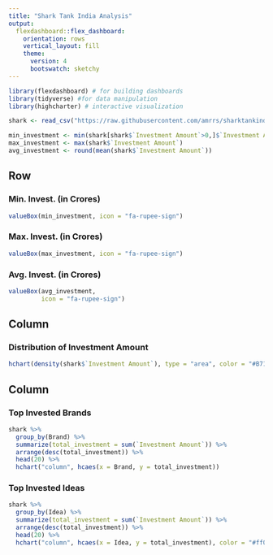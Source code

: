 ```yaml
---
title: "Shark Tank India Analysis"
output: 
  flexdashboard::flex_dashboard:
    orientation: rows
    vertical_layout: fill
    theme: 
      version: 4
      bootswatch: sketchy
---
```


```r
library(flexdashboard) # for building dashboards
library(tidyverse) #for data manipulation
library(highcharter) # interactive visualization
```

```r
shark <- read_csv("https://raw.githubusercontent.com/amrrs/sharktankindia-analysis/main/ShartankIndiaAllPitches.csv")
```

```r
min_investment <- min(shark[shark$`Investment Amount`>0,]$`Investment Amount`)
max_investment <- max(shark$`Investment Amount`)
avg_investment <- round(mean(shark$`Investment Amount`))
```


Row
-----------------------------------------------------------------------

### Min. Invest. (in Crores)

```r
valueBox(min_investment, icon = "fa-rupee-sign")
```

### Max. Invest. (in Crores)

```r
valueBox(max_investment, icon = "fa-rupee-sign")
```

### Avg. Invest. (in Crores)

```r
valueBox(avg_investment, 
         icon = "fa-rupee-sign")
```


Column {data-width=650}
-----------------------------------------------------------------------

### Distribution of Investment Amount

```r
hchart(density(shark$`Investment Amount`), type = "area", color = "#B71C1C", name = "Investment Amount")
```


Column {data-width=350}
-----------------------------------------------------------------------

### Top Invested Brands

```r
shark %>% 
  group_by(Brand) %>% 
  summarize(total_investment = sum(`Investment Amount`)) %>%
  arrange(desc(total_investment)) %>% 
  head(20) %>% 
  hchart("column", hcaes(x = Brand, y = total_investment))
```


### Top Invested Ideas

```r
shark %>% 
  group_by(Idea) %>% 
  summarize(total_investment = sum(`Investment Amount`)) %>%
  arrange(desc(total_investment)) %>% 
  head(20) %>% 
  hchart("column", hcaes(x = Idea, y = total_investment), color = "#ff0011")
```

